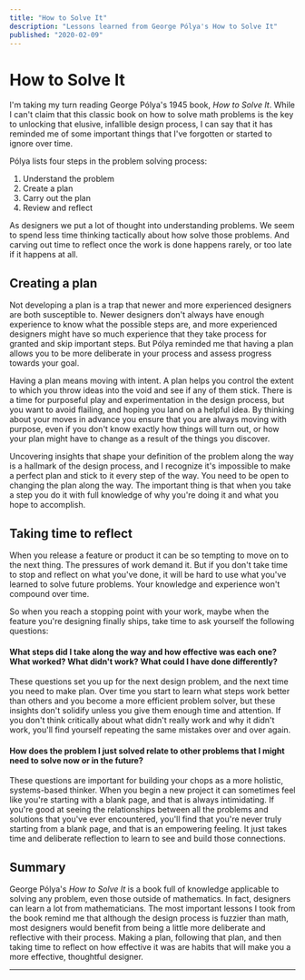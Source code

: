 ```yaml
---
title: "How to Solve It"
description: "Lessons learned from George Pólya's How to Solve It"
published: "2020-02-09"
---
```


# How to Solve It

I'm taking my turn reading George Pólya's 1945 book, _How to Solve It_. While I can't claim that this classic book on how to solve math problems is the key to unlocking that elusive, infallible design process, I can say that it has reminded me of some important things that I've forgotten or started to ignore over time.

Pólya lists four steps in the problem solving process:

1. Understand the problem
2. Create a plan
3. Carry out the plan
4. Review and reflect

As designers we put a lot of thought into understanding problems. We seem to spend less time thinking tactically about how solve those problems. And carving out time to reflect once the work is done happens rarely, or too late if it happens at all.

## Creating a plan

Not developing a plan is a trap that newer and more experienced designers are both susceptible to. Newer designers don't always have enough experience to know what the possible steps are, and more experienced designers might have so much experience that they take process for granted and skip important steps. But Pólya reminded me that having a plan allows you to be more deliberate in your process and assess progress towards your goal.

Having a plan means moving with intent. A plan helps you control the extent to which you throw ideas into the void and see if any of them stick. There is a time for purposeful play and experimentation in the design process, but you want to avoid flailing, and hoping you land on a helpful idea. By thinking about your moves in advance you ensure that you are always moving with purpose, even if you don't know exactly how things will turn out, or how your plan might have to change as a result of the things you discover.

Uncovering insights that shape your definition of the problem along the way is a hallmark of the design process, and I recognize it's impossible to make a perfect plan and stick to it every step of the way. You need to be open to changing the plan along the way. The important thing is that when you take a step you do it with full knowledge of why you're doing it and what you hope to accomplish.

## Taking time to reflect

When you release a feature or product it can be so tempting to move on to the next thing. The pressures of work demand it. But if you don't take time to stop and reflect on what you've done, it will be hard to use what you've learned to solve future problems. Your knowledge and experience won't compound over time.

So when you reach a stopping point with your work, maybe when the feature you're designing finally ships, take time to ask yourself the following questions:

#### What steps did I take along the way and how effective was each one? What worked? What didn't work? What could I have done differently?

These questions set you up for the next design problem, and the next time you need to make plan. Over time you start to learn what steps work better than others and you become a more efficient problem solver, but these insights don't solidify unless you give them enough time and attention. If you don't think critically about what didn't really work and why it didn't work, you'll find yourself repeating the same mistakes over and over again.

#### How does the problem I just solved relate to other problems that I might need to solve now or in the future?

These questions are important for building your chops as a more holistic, systems-based thinker. When you begin a new project it can sometimes feel like you're starting with a blank page, and that is always intimidating. If you're good at seeing the relationships between all the problems and solutions that you've ever encountered, you'll find that you're never truly starting from a blank page, and that is an empowering feeling. It just takes time and deliberate reflection to learn to see and build those connections.

## Summary

George Pólya's _How to Solve It_ is a book full of knowledge applicable to solving any problem, even those outside of mathematics. In fact, designers can learn a lot from mathematicians. The most important lessons I took from the book remind me that although the design process is fuzzier than math, most designers would benefit from being a little more deliberate and reflective with their process. Making a plan, following that plan, and then taking time to reflect on how effective it was are habits that will make you a more effective, thoughtful designer.

---